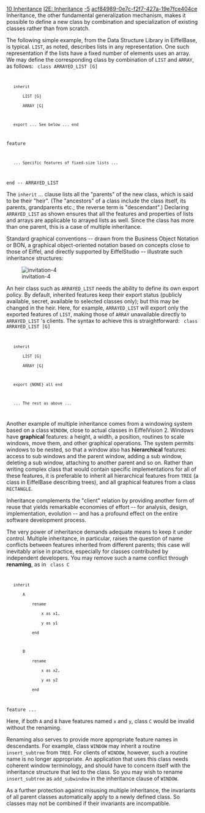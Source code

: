 [[Property:title|10 Inheritance]]
[[Property:link_title|I2E: Inheritance]]
[[Property:weight|-5]]
[[Property:uuid|acf84989-0e7c-f2f7-427a-19e7fce404ce]]
Inheritance, the other fundamental generalization mechanism, makes it possible to define a new class by combination and specialization of existing classes rather than from scratch. 

The following simple example, from the Data Structure Library in EiffelBase, is typical. <code>LIST</code>, as noted, describes lists in any representation. One such representation if the lists have a fixed number of elements uses an array. We may define the corresponding class by combination of <code>LIST</code> and <code>ARRAY</code>, as follows: 
<code>
class ARRAYED_LIST [G]
    inherit
        LIST [G]
        ARRAY [G]

    export ... See below ... end

feature
    ... Specific features of fixed-size lists ...

end -- ARRAYED_LIST
</code>

The <code>inherit</code> ... clause lists all the "parents" of the new class, which is said to be their "heir". (The "ancestors" of a class include the class itself, its parents, grandparents etc.; the reverse term is "descendant".) Declaring <code>ARRAYED_LIST</code> as shown ensures that all the features and properties of lists and arrays are applicable to arrayed lists as well. Since the class has more than one parent, this is a case of multiple inheritance. 

Standard graphical conventions -- drawn from the Business Object Notation or BON, a graphical object-oriented notation based on concepts close to those of Eiffel, and directly supported by EiffelStudio -- illustrate such inheritance structures:


[[Image:invitation-4]]  


An heir class such as <code>ARRAYED_LIST</code> needs the ability to define its own export policy. By default, inherited features keep their export status (publicly available, secret, available to selected classes only); but this may be changed in the heir. Here, for example, <code>ARRAYED_LIST</code> will export only the exported features of <code>LIST</code>, making those of <code>ARRAY</code> unavailable directly to <code>ARRAYED_LIST</code> 's clients. The syntax to achieve this is straightforward: 
<code>
class ARRAYED_LIST [G]
    inherit
        LIST [G]
        ARRAY [G]

    export {NONE} all end

    ... The rest as above ...
</code>

Another example of multiple inheritance comes from a windowing system based on a class <code>WINDOW</code>, close to actual classes in EiffelVision 2. Windows have '''graphical''' features: a height, a width, a position, routines to scale windows, move them, and other graphical operations. The system permits windows to be nested, so that a window also has '''hierarchical''' features: access to sub windows and the parent window, adding a sub window, deleting a sub window, attaching to another parent and so on. Rather than writing complex class that would contain specific implementations for all of these features, it is preferable to inherit all hierarchical features from <code>TREE</code> (a class in EiffelBase describing trees), and all graphical features from a class <code>RECTANGLE</code>. 

Inheritance complements the "client" relation by providing another form of reuse that yields remarkable economies of effort -- for analysis, design, implementation, evolution -- and has a profound effect on the entire software development process. 

The very power of inheritance demands adequate means to keep it under control. Multiple inheritance, in particular, raises the question of name conflicts between features inherited from different parents; this case will inevitably arise in practice, especially for classes contributed by independent developers. You may remove such a name conflict through '''renaming''', as in 
<code>
class C
    inherit
        A
            rename
                x as x1,
                y as y1
            end

        B
            rename
                x as x2,
                y as y2
            end

feature ...
</code>

Here, if both <code>A</code> and <code>B</code> have features named <code>x</code> and <code>y</code>, class <code>C</code> would be invalid without the renaming. 

Renaming also serves to provide more appropriate feature names in descendants. For example, class <code>WINDOW</code> may inherit a routine <code>insert_subtree</code> from <code>TREE</code>. For clients of <code>WINDOW</code>, however, such a routine name is no longer appropriate. An application that uses this class needs coherent window terminology, and should have to concern itself with the inheritance structure that led to the class. So you may wish to rename <code>insert_subtree</code> as <code>add_subwindow</code> in the inheritance clause of <code>WINDOW</code>. 

As a further protection against misusing multiple inheritance, the invariants of all parent classes automatically apply to a newly defined class. So classes may not be combined if their invariants are incompatible. 




